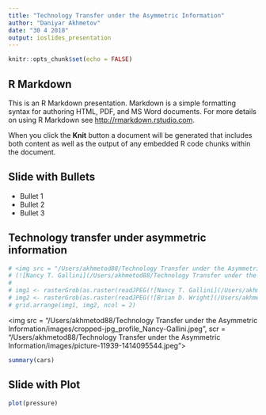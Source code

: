 ```yaml
---
title: "Technology Transfer under the Asymmetric Information"
author: "Daniyar Akhmetov"
date: "30 4 2018"
output: ioslides_presentation
---
```


```r
knitr::opts_chunk$set(echo = FALSE)
```

## R Markdown

This is an R Markdown presentation. Markdown is a simple formatting syntax for authoring HTML, PDF, and MS Word documents. For more details on using R Markdown see <http://rmarkdown.rstudio.com>.

When you click the **Knit** button a document will be generated that includes both content as well as the output of any embedded R code chunks within the document.

## Slide with Bullets

- Bullet 1
- Bullet 2
- Bullet 3

## Technology transfer under asymmetric information

```r
# <img src = "/Users/akhmetod88/Technology Transfer under the Asymmetric Information/images/cropped-jpg_profile_Nancy-Gallini.jpeg">
# (![Nancy T. Gallini](/Users/akhmetod88/Technology Transfer under the Asymmetric Information/images/cropped-jpg_profile_Nancy-Gallini.jpeg)"
# 
# img1 <- rasterGrob(as.raster(readJPEG(![Nancy T. Gallini](/Users/akhmetod88/Technology Transfer under the Asymmetric Information/images/cropped-jpg_profile_Nancy-Gallini.jpeg)), interpolate = FALSE)
# img2 <- rasterGrob(as.raster(readJPEG(![Brian D. Wright](/Users/akhmetod88/Technology Transfer under the Asymmetric Information/images/picture-11939-1414095544.jpeg)), interpolate = FALSE)
# grid.arrange(img1, img2, ncol = 2)
```
<img src = "/Users/akhmetod88/Technology Transfer under the Asymmetric Information/images/cropped-jpg_profile_Nancy-Gallini.jpeg", scr = "/Users/akhmetod88/Technology Transfer under the Asymmetric Information/images/picture-11939-1414095544.jpeg">

```r
summary(cars)
```

## Slide with Plot

```r
plot(pressure)
```

